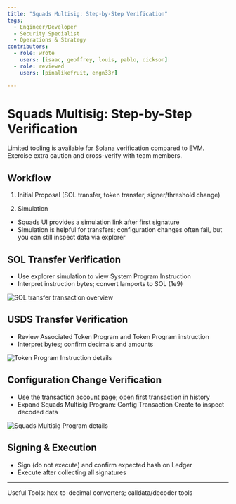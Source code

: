 ```yaml
---
title: "Squads Multisig: Step-by-Step Verification"
tags:
  - Engineer/Developer
  - Security Specialist
  - Operations & Strategy
contributors:
  - role: wrote
    users: [isaac, geoffrey, louis, pablo, dickson]
  - role: reviewed
    users: [pinalikefruit, engn33r]

---
```



<TagProvider>
<TagFilter />

# Squads Multisig: Step-by-Step Verification
Limited tooling is available for Solana verification compared to EVM. Exercise extra caution and cross-verify with team members.

<TagList tags={frontmatter.tags} />
<AttributionList contributors={frontmatter.contributors} />

## Workflow

1) Initial Proposal (SOL transfer, token transfer, signer/threshold change)

2) Simulation

- Squads UI provides a simulation link after first signature
- Simulation is helpful for transfers; configuration changes often fail, but you can still inspect data via explorer

## SOL Transfer Verification

- Use explorer simulation to view System Program Instruction
- Interpret instruction bytes; convert lamports to SOL (1e9)

![SOL transfer transaction overview](https://frameworks-static.s3.us-east-2.amazonaws.com/images/multisig-for-protocols/sol-transfer-transaction-overview.png)

## USDS Transfer Verification

- Review Associated Token Program and Token Program instruction
- Interpret bytes; confirm decimals and amounts

![Token Program Instruction details](https://frameworks-static.s3.us-east-2.amazonaws.com/images/multisig-for-protocols/token-program-instruction-details.png)

## Configuration Change Verification

- Use the transaction account page; open first transaction in history
- Expand Squads Multisig Program: Config Transaction Create to inspect decoded data

![Squads Multisig Program details](https://frameworks-static.s3.us-east-2.amazonaws.com/images/multisig-for-protocols/squads-multisig-program-details.png)

## Signing & Execution

- Sign (do not execute) and confirm expected hash on Ledger
- Execute after collecting all signatures

---

Useful Tools: hex-to-decimal converters; calldata/decoder tools

</TagProvider>
<ContributeFooter />

